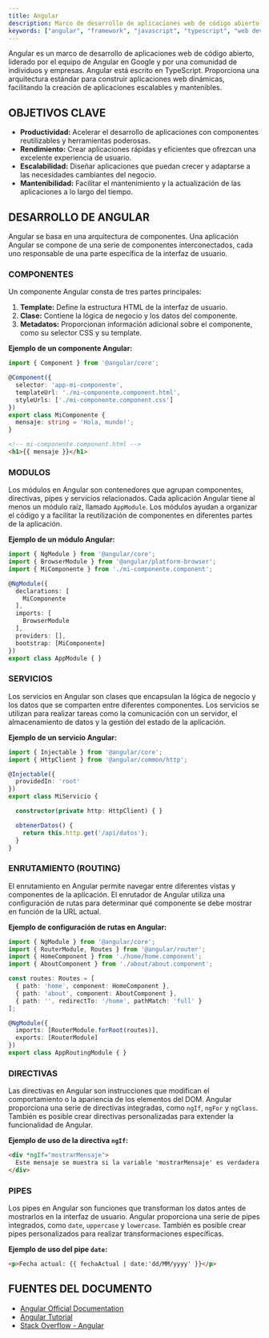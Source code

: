 ```yaml
---
title: Angular
description: Marco de desarrollo de aplicaciones web de código abierto mantenido por Google.
keywords: ["angular", "framework", "javascript", "typescript", "web development", "google"]
---
```


Angular es un marco de desarrollo de aplicaciones web de código abierto, liderado por el equipo de Angular en Google y por una comunidad de individuos y empresas. Angular está escrito en TypeScript. Proporciona una arquitectura estándar para construir aplicaciones web dinámicas, facilitando la creación de aplicaciones escalables y mantenibles.

## OBJETIVOS CLAVE

*   **Productividad:** Acelerar el desarrollo de aplicaciones con componentes reutilizables y herramientas poderosas.
*   **Rendimiento:** Crear aplicaciones rápidas y eficientes que ofrezcan una excelente experiencia de usuario.
*   **Escalabilidad:** Diseñar aplicaciones que puedan crecer y adaptarse a las necesidades cambiantes del negocio.
*   **Mantenibilidad:** Facilitar el mantenimiento y la actualización de las aplicaciones a lo largo del tiempo.

## DESARROLLO DE ANGULAR

Angular se basa en una arquitectura de componentes. Una aplicación Angular se compone de una serie de componentes interconectados, cada uno responsable de una parte específica de la interfaz de usuario.

### COMPONENTES

Un componente Angular consta de tres partes principales:

1.  **Template:** Define la estructura HTML de la interfaz de usuario.
2.  **Clase:** Contiene la lógica de negocio y los datos del componente.
3.  **Metadatos:** Proporcionan información adicional sobre el componente, como su selector CSS y su template.

**Ejemplo de un componente Angular:**

```typescript
import { Component } from '@angular/core';

@Component({
  selector: 'app-mi-componente',
  templateUrl: './mi-componente.component.html',
  styleUrls: ['./mi-componente.component.css']
})
export class MiComponente {
  mensaje: string = 'Hola, mundo!';
}
```

```html
<!-- mi-componente.component.html -->
<h1>{{ mensaje }}</h1>
```

### MODULOS

Los módulos en Angular son contenedores que agrupan componentes, directivas, pipes y servicios relacionados. Cada aplicación Angular tiene al menos un módulo raíz, llamado `AppModule`. Los módulos ayudan a organizar el código y a facilitar la reutilización de componentes en diferentes partes de la aplicación.

**Ejemplo de un módulo Angular:**

```typescript
import { NgModule } from '@angular/core';
import { BrowserModule } from '@angular/platform-browser';
import { MiComponente } from './mi-componente.component';

@NgModule({
  declarations: [
    MiComponente
  ],
  imports: [
    BrowserModule
  ],
  providers: [],
  bootstrap: [MiComponente]
})
export class AppModule { }
```

### SERVICIOS

Los servicios en Angular son clases que encapsulan la lógica de negocio y los datos que se comparten entre diferentes componentes. Los servicios se utilizan para realizar tareas como la comunicación con un servidor, el almacenamiento de datos y la gestión del estado de la aplicación.

**Ejemplo de un servicio Angular:**

```typescript
import { Injectable } from '@angular/core';
import { HttpClient } from '@angular/common/http';

@Injectable({
  providedIn: 'root'
})
export class MiServicio {

  constructor(private http: HttpClient) { }

  obtenerDatos() {
    return this.http.get('/api/datos');
  }
}
```

### ENRUTAMIENTO (ROUTING)

El enrutamiento en Angular permite navegar entre diferentes vistas y componentes de la aplicación. El enrutador de Angular utiliza una configuración de rutas para determinar qué componente se debe mostrar en función de la URL actual.

**Ejemplo de configuración de rutas en Angular:**

```typescript
import { NgModule } from '@angular/core';
import { RouterModule, Routes } from '@angular/router';
import { HomeComponent } from './home/home.component';
import { AboutComponent } from './about/about.component';

const routes: Routes = [
  { path: 'home', component: HomeComponent },
  { path: 'about', component: AboutComponent },
  { path: '', redirectTo: '/home', pathMatch: 'full' }
];

@NgModule({
  imports: [RouterModule.forRoot(routes)],
  exports: [RouterModule]
})
export class AppRoutingModule { }
```

### DIRECTIVAS

Las directivas en Angular son instrucciones que modifican el comportamiento o la apariencia de los elementos del DOM. Angular proporciona una serie de directivas integradas, como `ngIf`, `ngFor` y `ngClass`. También es posible crear directivas personalizadas para extender la funcionalidad de Angular.

**Ejemplo de uso de la directiva `ngIf`:**

```html
<div *ngIf="mostrarMensaje">
  Este mensaje se muestra si la variable 'mostrarMensaje' es verdadera.
</div>
```

### PIPES

Los pipes en Angular son funciones que transforman los datos antes de mostrarlos en la interfaz de usuario. Angular proporciona una serie de pipes integrados, como `date`, `uppercase` y `lowercase`. También es posible crear pipes personalizados para realizar transformaciones específicas.

**Ejemplo de uso del pipe `date`:**

```html
<p>Fecha actual: {{ fechaActual | date:'dd/MM/yyyy' }}</p>
```

## FUENTES DEL DOCUMENTO

*   [Angular Official Documentation](https://angular.io/docs)
*   [Angular Tutorial](https://angular.io/tutorial)
*   [Stack Overflow - Angular](https://stackoverflow.com/questions/tagged/angular)